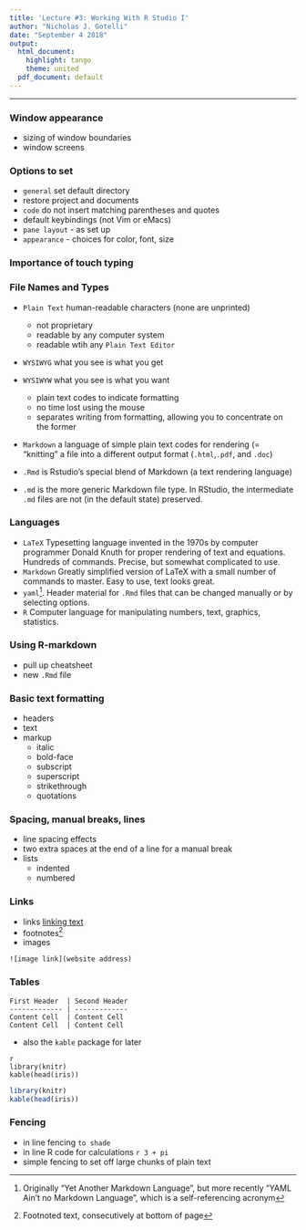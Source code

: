 ---
title: 'Lecture #3: Working With R Studio I'
author: "Nicholas J. Gotelli"
date: "September 4 2018"
output:
  html_document:
    highlight: tango
    theme: united
  pdf_document: default
---

___

### Window appearance
- sizing of window boundaries
- window screens

### Options to set
- `general` set default directory
- restore project and documents
- `code` do not insert matching parentheses and quotes
- default keybindings (not Vim or eMacs)
- `pane layout` - as set up
- `appearance` - choices for color, font, size

### Importance of touch typing


### File Names and Types
- `Plain Text` human-readable characters (none are unprinted)
    - not proprietary
    - readable by any computer system
    - readable wtih any `Plain Text Editor`
- `WYSIWYG` what you see is what you get
- `WYSIWYW` what you see is what you want
    - plain text codes to indicate formatting
    - no time lost using the mouse
    - separates writing from formatting, allowing you to concentrate on the former
- `Markdown` a language of simple plain text codes for rendering (= "knitting" a file into a different output format (`.html`,`.pdf`, and `.doc`)

- `.Rmd` is Rstudio's special blend of Markdown (a text rendering language)
- `.md` is the more generic Markdown file type. In RStudio, the intermediate `.md` files are not (in the default state) preserved.

### Languages
- `LaTeX` Typesetting language invented in the 1970s by computer programmer Donald Knuth for proper rendering of text and equations. Hundreds of commands. Precise, but somewhat complicated to use.
- `Markdown` Greatly simplified version of LaTeX with a small number of commands to master. Easy to use, text looks great.
- `yaml`^[Originally "Yet Another Markdown Language", but more recently "YAML Ain't no Markdown Language", which is a self-referencing acronym]. Header material for `.Rmd` files that can be changed manually or by selecting options.
- `R` Computer language for manipulating numbers, text, graphics, statistics.

### Using R-markdown
- pull up cheatsheet
- new `.Rmd` file

### Basic text formatting
- headers
- text
- markup
    * italic
    * bold-face
    * subscript
    * superscript
    * strikethrough
    * quotations
    
### Spacing, manual breaks, lines
- line spacing effects
- two extra spaces at the end of a line for a manual break
- lists
    * indented
    * numbered
    
### Links  
- links [linking text](website address)
- footnotes^[Footnoted text, consecutively at bottom of page]
- images 
```
![image link](website address)
```

### Tables

```
First Header  | Second Header
------------- | -------------
Content Cell  | Content Cell
Content Cell  | Content Cell
```

- also the `kable` package for later
```
{r, echo=TRUE,results='asis'}
library(knitr)
kable(head(iris))
```

```{r, echo=TRUE, results='asis'}
library(knitr)
kable(head(iris))
```


### Fencing
- in line fencing `to shade`
- in line R code for calculations `r 3 + pi`
- simple fencing to set off large chunks of plain text

